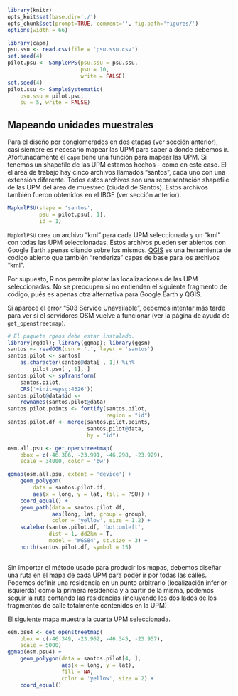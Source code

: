 ```r
library(knitr)
opts_knit$set(base.dir='./')
opts_chunk$set(prompt=TRUE, comment='', fig.path='figures/')
options(width = 66)
```

```r
library(capm)
psu.ssu <- read.csv(file = 'psu.ssu.csv')
set.seed(4)
pilot.psu <- SamplePPS(psu.ssu = psu.ssu,
                       psu = 10,
                       write = FALSE)
set.seed(4)
pilot.ssu <- SampleSystematic(
    psu.ssu = pilot.psu,
    su = 5, write = FALSE)
```

## Mapeando unidades muestrales

Para el diseño por conglomerados en dos etapas (ver sección anterior), casi siempre es necesario mapear las UPM para saber a donde debemos ir. Afortunadamente el `capm` tiene una función para mapear las UPM. Si tenemos un shapefile de las UPM estamos hechos - como en este caso. El el área de trabajo hay cinco archivos llamados "santos", cada uno con una extensión diferente. Todos estos archivos son una representación shapefile de las UPM del área de muestreo (ciudad de Santos). Estos archivos también fueron obtenidos en el IBGE (ver sección anterior).

```r
MapkmlPSU(shape = 'santos',
          psu = pilot.psu[, 1],
          id = 1)
```

`MapkmlPSU` crea un archivo "kml" para cada UPM seleccionada y un "kml" con todas las UPM seleccionadas. Estos archivos pueden ser abiertos con Google Earth apenas cliando sobre los mismos. [QGIS](http://qgis.org) es una herramienta de código abierto que también "renderiza" capas de base para los archivos "kml". 

Por supuesto, R nos permite plotar las localizaciones de las UPM seleccionadas. No se preocupen si no entienden el siguiente fragmento de código, pués es apenas otra alternativa para Google Earth y QGIS.

Si aparece el error "503 Service Unavailable", debemos intentar más tarde para ver si el servidores OSM vuelve a funcionar (ver la página de ayuda de `get_openstreetmap`).

```r
# El paquete rgeos debe estar instalado.
library(rgdal); library(ggmap); library(ggsn)
santos <- readOGR(dsn = '.', layer = 'santos')
santos.pilot <- santos[
    as.character(santos@data[ , 1]) %in%
        pilot.psu[ , 1], ]
santos.pilot <- spTransform(
    santos.pilot,
    CRS('+init=epsg:4326'))
santos.pilot@data$id <-
    rownames(santos.pilot@data)
santos.pilot.points <- fortify(santos.pilot,
                               region = "id")
santos.pilot.df <- merge(santos.pilot.points,
                         santos.pilot@data,
                         by = "id")

osm.all.psu <- get_openstreetmap(
    bbox = c(-46.386, -23.991, -46.298, -23.929),
    scale = 34000, color = 'bw')

ggmap(osm.all.psu, extent = 'device') + 
    geom_polygon(
        data = santos.pilot.df,
        aes(x = long, y = lat, fill = PSU)) +
    coord_equal() +
    geom_path(data = santos.pilot.df,
              aes(long, lat, group = group),
              color = 'yellow', size = 1.2) +
    scalebar(santos.pilot.df, 'bottomleft',
             dist = 1, dd2km = T,
             model = 'WGS84', st.size = 3) +
    north(santos.pilot.df, symbol = 15)
    
```

Sin importar el método usado para producir los mapas, debemos diseñar una ruta en el mapa de cada UPM para poder ir por todas las calles. Podemos definir una residencia en un punto arbitrario (localización inferior isquierda) como la primera residencia y a partir de la misma, podemos seguir la ruta contando las residencias (incluyendo los dos lados de los fragmentos de calle totalmente contenidos en la UPM)  

El siguiente mapa muestra la cuarta UPM seleccionada.

```r
osm.psu4 <- get_openstreetmap(
    bbox = c(-46.349, -23.962, -46.345, -23.957),
    scale = 5000)
ggmap(osm.psu4) +
    geom_polygon(data = santos.pilot[4, ],
                 aes(x = long, y = lat),
                 fill = NA,
                 color = 'yellow', size = 2) +
    coord_equal()
```
